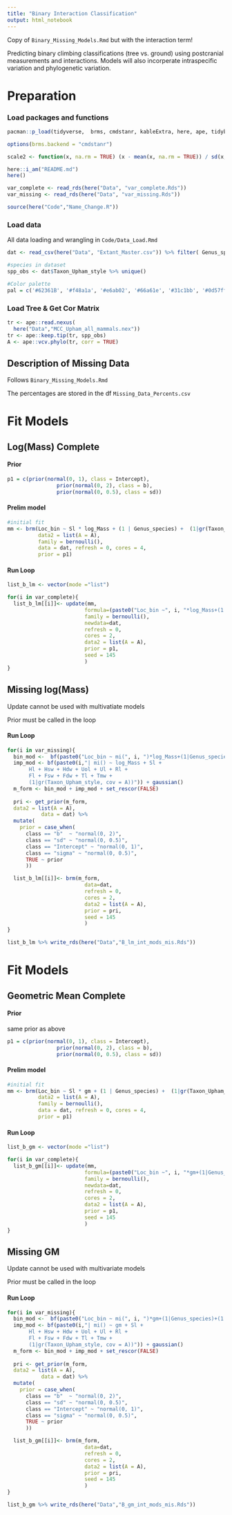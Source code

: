 ```yaml
---
title: "Binary Interaction Classification"
output: html_notebook
---
```


Copy of `Binary_Missing_Models.Rmd` but with the interaction term!

Predicting binary climbing classifications (tree vs. ground) using postcranial measurements and interactions. Models will also incorperate intraspecific variation and phylogenetic variation.

# Preparation  

### Load packages and functions  
```r

pacman::p_load(tidyverse,  brms, cmdstanr, kableExtra, here, ape, tidybayes, patchwork, glue)

options(brms.backend = "cmdstanr")

scale2 <- function(x, na.rm = TRUE) (x - mean(x, na.rm = TRUE)) / sd(x, na.rm)

here::i_am("README.md")
here()

var_complete <- read_rds(here("Data", "var_complete.Rds"))
var_missing <- read_rds(here("Data", "var_missing.Rds"))

source(here("Code","Name_Change.R"))
```

### Load data  
All data loading and wrangling in `Code/Data_Load.Rmd`
```r
dat <- read_csv(here("Data", "Extant_Master.csv")) %>% filter( Genus_species !=  'Leopardus_geoffroyi')

#species in dataset
spp_obs <- dat$Taxon_Upham_style %>% unique()

#Color palette
pal = c('#62361B', '#f48a1a', '#e6ab02', '#66a61e', '#31c1bb', '#0d57ff', '#5e1ea6', '#f9581c' , '#f384f8')
```

### Load Tree & Get Cor Matrix

```r
tr <- ape::read.nexus(
  here("Data","MCC_Upham_all_mammals.nex"))
tr <- ape::keep.tip(tr, spp_obs)
A <- ape::vcv.phylo(tr, corr = TRUE)
```

## Description of Missing Data
Follows `Binary_Missing_Models.Rmd`



The percentages are stored in the df `Missing_Data_Percents.csv`

# Fit Models

## Log(Mass) Complete  

#### Prior  
```r


p1 = c(prior(normal(0, 1), class = Intercept),
                prior(normal(0, 2), class = b),
                prior(normal(0, 0.5), class = sd))
```

#### Prelim model  

```r
#initial fit
mm <- brm(Loc_bin ~ Sl * log_Mass + (1 | Genus_species) +  (1|gr(Taxon_Upham_style, cov = A)),
          data2 = list(A = A),
          family = bernoulli(),
          data = dat, refresh = 0, cores = 4,
          prior = p1)
```

#### Run Loop
```r

list_b_lm <- vector(mode ="list")

for(i in var_complete){
  list_b_lm[[i]]<- update(mm,
                         formula=(paste0("Loc_bin ~", i, "*log_Mass+(1|Genus_species)+(1|gr(Taxon_Upham_style,cov = A))")),
                         family = bernoulli(),
                         newdata=dat,
                         refresh = 0,
                         cores = 2,
                         data2 = list(A = A),
                         prior = p1,
                         seed = 145
                         ) 
}

```


## Missing log(Mass)

Update cannot be used with multivatiate models

Prior must be called in the loop


#### Run Loop

```r

for(i in var_missing){
  bin_mod <-  bf(paste0("Loc_bin ~ mi(", i, ")*log_Mass+(1|Genus_species)+(1|gr(Taxon_Upham_style,cov = A))")) + bernoulli()
  imp_mod <- bf(paste0(i,"| mi() ~ log_Mass + Sl +  
       Hl + Hsw + Hdw + Uol + Ul + Rl + 
       Fl + Fsw + Fdw + Tl + Tmw + 
       (1|gr(Taxon_Upham_style, cov = A))")) + gaussian()
  m_form <- bin_mod + imp_mod + set_rescor(FALSE)
  
  pri <- get_prior(m_form,
  data2 = list(A = A),
           data = dat) %>% 
  mutate(
    prior = case_when(
      class == "b"  ~ "normal(0, 2)",
      class == "sd" ~ "normal(0, 0.5)",
      class == "Intercept" ~ "normal(0, 1)",
      class == "sigma" ~ "normal(0, 0.5)",
      TRUE ~ prior
      ))

  list_b_lm[[i]]<- brm(m_form,
                         data=dat,
                         refresh = 0,
                         cores = 2,
                         data2 = list(A = A),
                         prior = pri,
                         seed = 145
                         ) 
}

list_b_lm %>% write_rds(here("Data","B_lm_int_mods_mis.Rds"))

```



# Fit Models

## Geometric Mean Complete  

#### Prior 
same prior as above
```r

p1 = c(prior(normal(0, 1), class = Intercept),
                prior(normal(0, 2), class = b),
                prior(normal(0, 0.5), class = sd))
```

#### Prelim model  

```r
#initial fit
mm <- brm(Loc_bin ~ Sl * gm + (1 | Genus_species) +  (1|gr(Taxon_Upham_style, cov = A)),
          data2 = list(A = A),
          family = bernoulli(),
          data = dat, refresh = 0, cores = 4,
          prior = p1)
```

#### Run Loop
```r

list_b_gm <- vector(mode ="list")

for(i in var_complete){
  list_b_gm[[i]]<- update(mm,
                         formula=(paste0("Loc_bin ~", i, "*gm+(1|Genus_species)+(1|gr(Taxon_Upham_style,cov = A))")),
                         family = bernoulli(),
                         newdata=dat,
                         refresh = 0,
                         cores = 2,
                         data2 = list(A = A),
                         prior = p1,
                         seed = 145
                         ) 
}

```


## Missing GM

Update cannot be used with multivariate models

Prior must be called in the loop



#### Run Loop
```r

for(i in var_missing){
  bin_mod <-  bf(paste0("Loc_bin ~ mi(", i, ")*gm+(1|Genus_species)+(1|gr(Taxon_Upham_style,cov = A))")) + bernoulli()
  imp_mod <- bf(paste0(i,"| mi() ~ gm + Sl +  
       Hl + Hsw + Hdw + Uol + Ul + Rl + 
       Fl + Fsw + Fdw + Tl + Tmw + 
       (1|gr(Taxon_Upham_style, cov = A))")) + gaussian()
  m_form <- bin_mod + imp_mod + set_rescor(FALSE)
  
  pri <- get_prior(m_form,
  data2 = list(A = A),
           data = dat) %>% 
  mutate(
    prior = case_when(
      class == "b"  ~ "normal(0, 2)",
      class == "sd" ~ "normal(0, 0.5)",
      class == "Intercept" ~ "normal(0, 1)",
      class == "sigma" ~ "normal(0, 0.5)",
      TRUE ~ prior
      ))

  list_b_gm[[i]]<- brm(m_form,
                         data=dat,
                         refresh = 0,
                         cores = 2,
                         data2 = list(A = A),
                         prior = pri,
                         seed = 145
                         ) 
}

list_b_gm %>% write_rds(here("Data","B_gm_int_mods_mis.Rds"))
```





